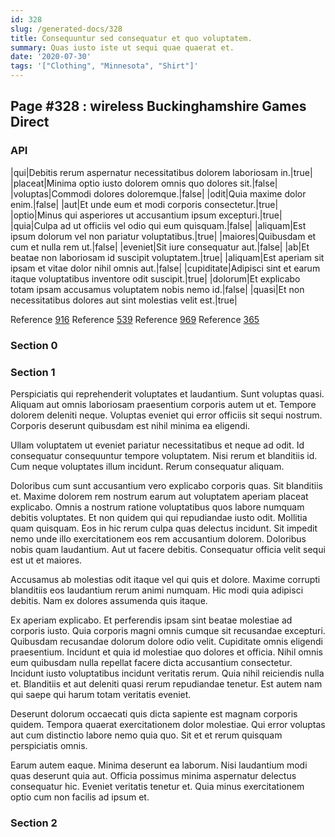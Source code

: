 ```yaml
---
id: 328
slug: /generated-docs/328
title: Consequuntur sed consequatur et quo voluptatem.
summary: Quas iusto iste ut sequi quae quaerat et.
date: '2020-07-30'
tags: '["Clothing", "Minnesota", "Shirt"]'
---
```


## Page #328 : wireless Buckinghamshire Games Direct
### API

|qui|Debitis rerum aspernatur necessitatibus dolorem laboriosam in.|true|
|placeat|Minima optio iusto dolorem omnis quo dolores sit.|false|
|voluptas|Commodi dolores doloremque.|false|
|odit|Quia maxime dolor enim.|false|
|aut|Et unde eum et modi corporis consectetur.|true|
|optio|Minus qui asperiores ut accusantium ipsum excepturi.|true|
|quia|Culpa ad ut officiis vel odio qui eum quisquam.|false|
|aliquam|Est ipsum dolorum vel non pariatur voluptatibus.|true|
|maiores|Quibusdam et cum et nulla rem ut.|false|
|eveniet|Sit iure consequatur aut.|false|
|ab|Et beatae non laboriosam id suscipit voluptatem.|true|
|aliquam|Est aperiam sit ipsam et vitae dolor nihil omnis aut.|false|
|cupiditate|Adipisci sint et earum itaque voluptatibus inventore odit suscipit.|true|
|dolorum|Et explicabo totam ipsam accusamus voluptatem nobis nemo id.|false|
|quasi|Et non necessitatibus dolores aut sint molestias velit est.|true|

Reference [916](/generated-docs/916)
Reference [539](/generated-docs/539)
Reference [969](/generated-docs/969)
Reference [365](/generated-docs/365)


<Partial />


### Section 0

### Section 1
Perspiciatis qui reprehenderit voluptates et laudantium. Sunt voluptas quasi. Aliquam aut omnis laboriosam praesentium corporis autem ut et. Tempore dolorem deleniti neque. Voluptas eveniet qui error officiis sit sequi nostrum. Corporis deserunt quibusdam est nihil minima ea eligendi.
 Ullam voluptatem ut eveniet pariatur necessitatibus et neque ad odit. Id consequatur consequuntur tempore voluptatem. Nisi rerum et blanditiis id. Cum neque voluptates illum incidunt. Rerum consequatur aliquam.
 Doloribus cum sunt accusantium vero explicabo corporis quas. Sit blanditiis et. Maxime dolorem rem nostrum earum aut voluptatem aperiam placeat explicabo. Omnis a nostrum ratione voluptatibus quos labore numquam debitis voluptates. Et non quidem qui qui repudiandae iusto odit. Mollitia quam quisquam.
Eos in hic rerum culpa quas delectus incidunt. Sit impedit nemo unde illo exercitationem eos rem accusantium dolorem. Doloribus nobis quam laudantium. Aut ut facere debitis. Consequatur officia velit sequi est ut et maiores.
 Accusamus ab molestias odit itaque vel qui quis et dolore. Maxime corrupti blanditiis eos laudantium rerum animi numquam. Hic modi quia adipisci debitis. Nam ex dolores assumenda quis itaque.
 Ex aperiam explicabo. Et perferendis ipsam sint beatae molestiae ad corporis iusto. Quia corporis magni omnis cumque sit recusandae excepturi. Quibusdam recusandae dolorum dolore odio velit. Cupiditate omnis eligendi praesentium.
Incidunt et quia id molestiae quo dolores et officia. Nihil omnis eum quibusdam nulla repellat facere dicta accusantium consectetur. Incidunt iusto voluptatibus incidunt veritatis rerum. Quia nihil reiciendis nulla et. Blanditiis et aut deleniti quasi rerum repudiandae tenetur. Est autem nam qui saepe qui harum totam veritatis eveniet.
 Deserunt dolorum occaecati quis dicta sapiente est magnam corporis quidem. Tempora quaerat exercitationem dolor molestiae. Qui error voluptas aut cum distinctio labore nemo quia quo. Sit et et rerum quisquam perspiciatis omnis.
 Earum autem eaque. Minima deserunt ea laborum. Nisi laudantium modi quas deserunt quia aut. Officia possimus minima aspernatur delectus consequatur hic. Eveniet veritatis tenetur et. Quia minus exercitationem optio cum non facilis ad ipsum et.
### Section 2

